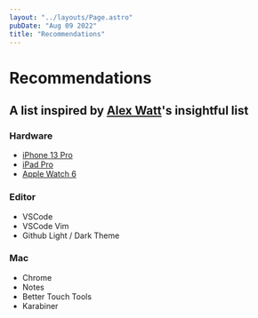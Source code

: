 ```yaml
---
layout: "../layouts/Page.astro"
pubDate: "Aug 09 2022"
title: "Recommendations"
---
```


<div class="headings">

# Recommendations

## A list inspired by <a href="https://alexcwatt.com/recommendations/" target="_blank">Alex Watt</a>'s insightful list

</div>

### Hardware

- [iPhone 13 Pro](https://apple.com/iphone)
- [iPad Pro](https://apple.com/ipad)
- [Apple Watch 6](https://apple.com/watch)

### Editor

- VSCode
- VSCode Vim
- Github Light / Dark Theme

### Mac

- Chrome
- Notes
- Better Touch Tools
- Karabiner
